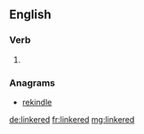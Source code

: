 ==English==

===Verb===
{{head|en}}

# {{en-past of|linker}}

===Anagrams===
* [[rekindle#English|rekindle]]

[[de:linkered]]
[[fr:linkered]]
[[mg:linkered]]